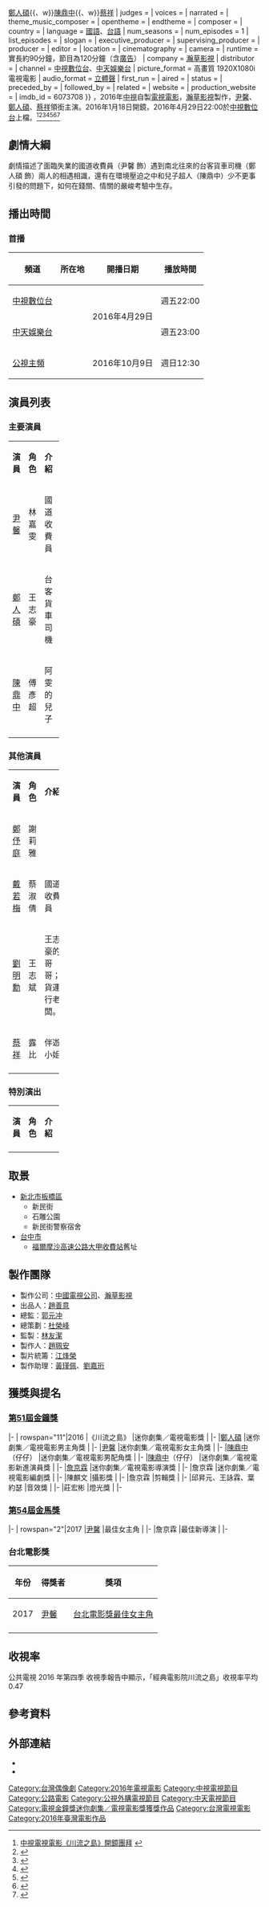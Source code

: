 {{Infobox Television
| show_name            = 川流之島
| original_name        = ''The Island That All Flow By''
| image                =
| caption              = 
| show_name_2          = 
| genre                = [[電視電影|電視電影]]
| format               = 
| creator              = 
| developer            = 
| writer               = 
| director             = [[詹京霖|詹京霖]]
| creative_director    = 
| presenter            =
| starring             = {{Nowrap begin}}[[尹馨|尹馨]]{{、w}}[[鄭人碩|鄭人碩]]{{、w}}[[陳鼎中|陳鼎中]]{{、w}}[[蔡祥|蔡祥]]{{Nowrap end}}
| judges               = 
| voices               = 
| narrated             = 
| theme_music_composer = 
| opentheme            =
| endtheme             = 
| composer             = 
| country              = {{ROC}}
| language             = [[國語|國語]]、[[台語|台語]]
| num_seasons          = <!-- or num_series -->
| num_episodes         = 1
| list_episodes        = 
| slogan               = 
| executive_producer   = 
| supervising_producer =
| producer             = 
| editor               = 
| location             = {{ROC}}
| cinematography       =
| camera               = 
| runtime              = 實長約90分鐘，節目為120分鐘（含[[廣告|廣告]]）
| company              = {{Nowrap begin}}[[瀚草影視|瀚草影視]]{{Nowrap end}}
| distributor          = 
| channel              = [[中視數位台|中視數位台]]、[[中天娛樂台|中天娛樂台]]
| picture_format       = 高畫質 1920X1080i電視電影
| audio_format         = [[立體聲|立體聲]]
| first_run            = {{ROC}}
| aired                = {{start date|2016|4|29}}
| status               = 
| preceded_by          = 
| followed_by          = 
| related              =
| website              = 
| production_website   = 
| imdb_id              = 6073708
}}
{{engname|《川流之島》|''The Island That All Flow By''}}，2016年[[中視|中視]]自製[[電視電影|電視電影]]，[[瀚草影視|瀚草影視]]製作，[[尹馨|尹馨]]、[[鄭人碩|鄭人碩]]、[[蔡祥|蔡祥]]領銜主演。2016年1月18日開鏡，2016年4月29日22:00於[[中視數位台|中視數位台]]上檔。<ref>[http://news.sina.com.tw/article/20160118/15984401.html 中視電視電影《川流之島》開鏡團拜] {{webarchive|url=https://web.archive.org/web/20160130010146/http://news.sina.com.tw/article/20160118/15984401.html |date=2016-01-30 }}</ref><ref>{{Cite web |url=http://www.chinatimes.com/newspapers/20160119000715-260112 |title=《川流之島》風吹日曬老10歲 尹馨抹黑扮醜自信下架 |access-date=2016-01-20 |archive-date=2020-08-13 |archive-url=https://web.archive.org/web/20200813002130/https://www.chinatimes.com/newspapers/20160119000715-260112 |dead-url=no }}</ref><ref>{{Cite web |url=http://star.ettoday.net/news/633037 |title=尹馨大尺度床戰鄭人碩　遭用爛招開把「妳像我前女友」 |access-date=2016-01-20 |archive-date=2019-11-30 |archive-url=https://web.archive.org/web/20191130173557/https://star.ettoday.net/news/633037 |dead-url=no }}</ref><ref>{{Cite web |url=http://udn.com/news/story/7264/1450885-%E5%8F%B0%E5%A4%A7%E7%94%9C%E7%BE%8E%E9%AB%98%E6%9D%90%E7%94%9F%E8%94%A1%E7%A5%A5-%E8%99%95%E5%A5%B3%E4%BD%9C%E6%98%AF%E4%BC%B4%E9%81%8A%E5%B0%8F%E5%A7%90 |title=台大甜美高材生蔡祥 處女作是伴遊小姐 |access-date=2016-01-20 |archive-date=2019-11-30 |archive-url=https://web.archive.org/web/20191130064941/https://udn.com/news/story/7264/1450885-%E5%8F%B0%E5%A4%A7%E7%94%9C%E7%BE%8E%E9%AB%98%E6%9D%90%E7%94%9F%E8%94%A1%E7%A5%A5-%E8%99%95%E5%A5%B3%E4%BD%9C%E6%98%AF%E4%BC%B4%E9%81%8A%E5%B0%8F%E5%A7%90 |dead-url=no }}</ref><ref>{{Cite web |url=http://www.appledaily.com.tw/realtimenews/article/new/20160118/777740/ |title=尹馨裸騷肉抗寒　老10歲扮收費員 |access-date=2016-01-20 |archive-date=2017-08-23 |archive-url=https://web.archive.org/web/20170823071725/http://www.appledaily.com.tw/realtimenews/article/new/20160118/777740/ |dead-url=no }}</ref><ref>{{Cite web |url=http://www.chinatimes.com/realtimenews/20160418005194-260404 |title=鄭人碩床戰尹馨 差點戳破抱枕 |access-date=2016-04-18 |archive-date=2019-12-01 |archive-url=https://web.archive.org/web/20191201152850/https://www.chinatimes.com/realtimenews/20160418005194-260404 |dead-url=no }}</ref><ref>{{Cite web |url=http://ent.ltn.com.tw/news/breakingnews/2133179/ |title=台北電影獎》力排許瑋甯桂綸鎂 尹馨淚眼奪北影影后 |access-date=2017-08-23 |archive-date=2019-12-24 |archive-url=https://web.archive.org/web/20191224074337/https://ent.ltn.com.tw/news/breakingnews/2133179 |dead-url=no }}</ref>

== 劇情大綱 ==
劇情描述了面臨失業的國道收費員（尹馨 飾）遇到南北往來的台客貨車司機（鄭人碩 飾）兩人的相遇相識，還有在環境壓迫之中和兒子超人（陳鼎中）少不更事引發的問題下，如何在錢關、情關的嚴峻考驗中生存。

== 播出時間 ==
{{Note24hUTC+8}}
=== 首播 ===
{| class="wikitable" style="text-align:center"
|-  
! 頻道 || 所在地 || 開播日期 || 播放時間
|- 
|[[中視數位台|中視數位台]]||rowspan=3|{{TWN}}||rowspan=2|2016年4月29日||週五22:00
|-
|[[中天娛樂台|中天娛樂台]]||週五23:00
|-
|[[公視主頻|公視主頻]]||2016年10月9日||週日12:30
|}

== 演員列表 ==
=== 主要演員 ===
{|class="wikitable" width="100%"
|- style="background:green; color:snow" align=center 
|width="7%"|'''演員''' || width="8%"|'''角色''' || width="46%"|'''介紹'''
|-
|<center>[[尹馨|尹馨]]||<center>林嘉雯||國道收費員
|-
|<center>[[鄭人碩|鄭人碩]]||<center>王志豪||台客貨車司機
|-
|<center>[[陳鼎中|陳鼎中]]||<center>傅彥超||阿雯的兒子
|-
|}

=== 其他演員 ===
{|class="wikitable" width="100%"
|- style="background:green; color:snow" align=center 
|width="7%"|'''演員''' || width="8%"|'''角色''' || width="46%"|'''介紹'''
|-
|<center>[[鄭伃庭|鄭伃庭]]||<center>謝莉雅||
|-
|<center>[[戴若梅|戴若梅]]||<center>蔡淑倩||國道收費員
|-
|<center>[[劉明勳|劉明勳]]||<center>王志斌||王志豪的哥哥；貨運行老闆。
|-
|<center>[[蔡祥|蔡祥]]||<center>露比||伴遊小姐
|-
|}

=== 特別演出 ===
{|class="wikitable" width="100%"
|- style="background:green; color:snow" align=center 
|width="7%"|'''演員''' || width="8%"|'''角色''' || width="46%"|'''介紹'''
|-
|}

== 取景 ==
*[[新北市|新北市]][[板橋區_(台灣)|板橋區]]
** 新民街
** 石雕公園
** 新民街警察宿舍
*[[台中市|台中市]]
** [[福爾摩沙高速公路|福爾摩沙高速公路]][[大甲收費站|大甲收費站]]舊址

== 製作團隊 ==
* 製作公司：[[中國電視公司|中國電視公司]]、[[瀚草影視|瀚草影視]]
* 出品人：[[趙善意|趙善意]]
* 總監：[[郭元冲|郭元冲]]
* 總策劃：[[杜榮峰|杜榮峰]]
* 監製：[[林友潔|林友潔]]
* 製作人：[[趙珮安|趙珮安]]
* 製片統籌：[[江烽榮|江烽榮]]
* 製作助理：[[黃瑾佩|黃瑾佩]]、[[劉嘉珩|劉嘉珩]]

== 獲獎與提名 ==
=== [[第51屆金鐘獎|第51屆金鐘獎]] ===
{{awards table}}
|-
| rowspan="11"|2016
|《川流之島》
|迷你劇集／電視電影獎
|{{won}}
|-
|[[鄭人碩|鄭人碩]]
|迷你劇集／電視電影男主角獎
|{{nom}}
|-
|[[尹馨|尹馨]]
|迷你劇集／電視電影女主角獎
|{{won}}
|-
|[[陳鼎中|陳鼎中]]（仔仔）
|迷你劇集／電視電影男配角獎
|{{nom}}
|-
|[[陳鼎中|陳鼎中]]（仔仔）
|迷你劇集／電視電影新進演員獎
|{{won}}
|-
|[[詹京霖|詹京霖]]
|迷你劇集／電視電影導演獎
|{{won}}
|-
|詹京霖
|迷你劇集／電視電影編劇獎
|{{won}}
|-
|陳麒文
|攝影獎
|{{nom}}
|-
|詹京霖
|剪輯獎
|{{nom}}
|-
|邱昇元、王詠霖、葉約瑟
|音效獎
|{{nom}}
|-
|莊宏彬
|燈光獎
|{{nom}}
|-
{{end}}

=== [[第54屆金馬獎|第54屆金馬獎]] ===
{{awards table}}
|-
| rowspan="2"|2017
|[[尹馨|尹馨]]
|最佳女主角
|{{nom}}
|-
|詹京霖
|最佳新導演
|{{nom}}
|-
{{end}}

=== 台北電影獎 ===
{|class="wikitable" 
!年份
!得獎者
!獎項
|-
|2017
|[[尹馨|尹馨]] 
|[[台北電影獎最佳女主角|台北電影獎最佳女主角]]
|-
|}

==收視率==
公共電視 2016 年第四季 收視季報告中顯示，「經典電影院川流之島」收視率平均 0.47

==參考資料==
{{Reflist}}

== 外部連結 ==
*{{Facebook|Ctfansctvdrama|中視戲劇}}
*{{Facebook|39drama|中天經典戲劇院}}
{{電視節目的變遷
|電視台={{TWN}} [[中視數位台|中視數位台]]
|播放檔次= 週五 22:00 - 24:00
|節目名稱=川流之島<br />（2016年4月29日）
|上一節目=[[綜藝玩很大|綜藝玩很大]]（重播）
|下一節目=[[綜藝玩很大|綜藝玩很大]]特選版
}}
{{電視節目的變遷
|電視台   = {{TWN}} [[中天娛樂台|中天娛樂台]]
|播放檔次 = 週五 23:00 - 01:00
|節目名稱 = 川流之島<br />（2016年4月29日）
|上一節目 = [[回魂|回魂]]<br />（2016年4月22日）
|下一節目 = [[回魂|回魂]]（重播）
}}
{{電視節目的變遷
|電視台   = {{TWN}} [[公視主頻|公視主頻]]
|播放檔次 = 週日 12:30 - 14:30
|節目名稱 = 川流之島<br />（2016年10月9日）
|上一節目 = [[迴光奏鳴曲|迴光奏鳴曲]]<br />（2016年10月2日）
|下一節目 = [[醉·生夢死|醉·生夢死]]<br />（2016年10月16日）
}}
{{中視週五偶像劇}}
{{金鐘獎迷你劇集／電視電影獎}}
{{DEFAULTSORT:Chuan川}}
[[Category:台灣偶像劇|Category:台灣偶像劇]]
[[Category:2016年電視電影|Category:2016年電視電影]]
[[Category:中視電視節目|Category:中視電視節目]]
[[Category:公路電影|Category:公路電影]]
[[Category:公視外購電視節目|Category:公視外購電視節目]]
[[Category:中天電視節目|Category:中天電視節目]]
[[Category:電視金鐘獎迷你劇集／電視電影獎獲獎作品|Category:電視金鐘獎迷你劇集／電視電影獎獲獎作品]]
[[Category:台灣電視電影|Category:台灣電視電影]]
[[Category:2016年臺灣電影作品|Category:2016年臺灣電影作品]]